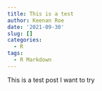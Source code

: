 ```yaml
---
title: This is a test
author: Keenan Roe
date: '2021-09-30'
slug: []
categories:
  - R
tags:
  - R Markdown
---
```


This is a test post I want to try